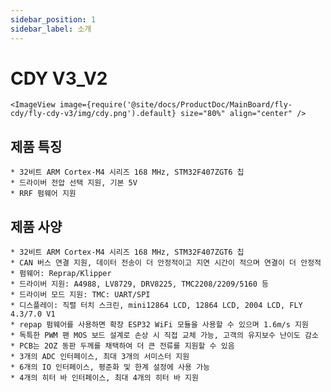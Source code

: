 ```yaml
---
sidebar_position: 1
sidebar_label: 소개
---
```




# CDY V3_V2

    <ImageView image={require('@site/docs/ProductDoc/MainBoard/fly-cdy/fly-cdy-v3/img/cdy.png').default} size="80%" align="center" />

## 제품 특징

    * 32비트 ARM Cortex-M4 시리즈 168 MHz, STM32F407ZGT6 칩
    * 드라이버 전압 선택 지원, 기본 5V
    * RRF 펌웨어 지원



## 제품 사양

    * 32비트 ARM Cortex-M4 시리즈 168 MHz, STM32F407ZGT6 칩
    * CAN 버스 연결 지원, 데이터 전송이 더 안정적이고 지연 시간이 적으며 연결이 더 안정적
    * 펌웨어: Reprap/Klipper
    * 드라이버 지원: A4988, LV8729, DRV8225, TMC2208/2209/5160 등
    * 드라이버 모드 지원: TMC: UART/SPI
    * 디스플레이: 직렬 터치 스크린, mini12864 LCD, 12864 LCD, 2004 LCD, FLY 4.3/7.0 V1
    * repap 펌웨어를 사용하면 확장 ESP32 WiFi 모듈을 사용할 수 있으며 1.6m/s 지원
    * 독특한 PWM 팬 MOS 보드 설계로 손상 시 직접 교체 가능, 고객의 유지보수 난이도 감소
    * PCB는 2OZ 동판 두께를 채택하여 더 큰 전류를 지원할 수 있음
    * 3개의 ADC 인터페이스, 최대 3개의 서미스터 지원
    * 6개의 IO 인터페이스, 평준화 및 한계 설정에 사용 가능
    * 4개의 히터 바 인터페이스, 최대 4개의 히터 바 지원

